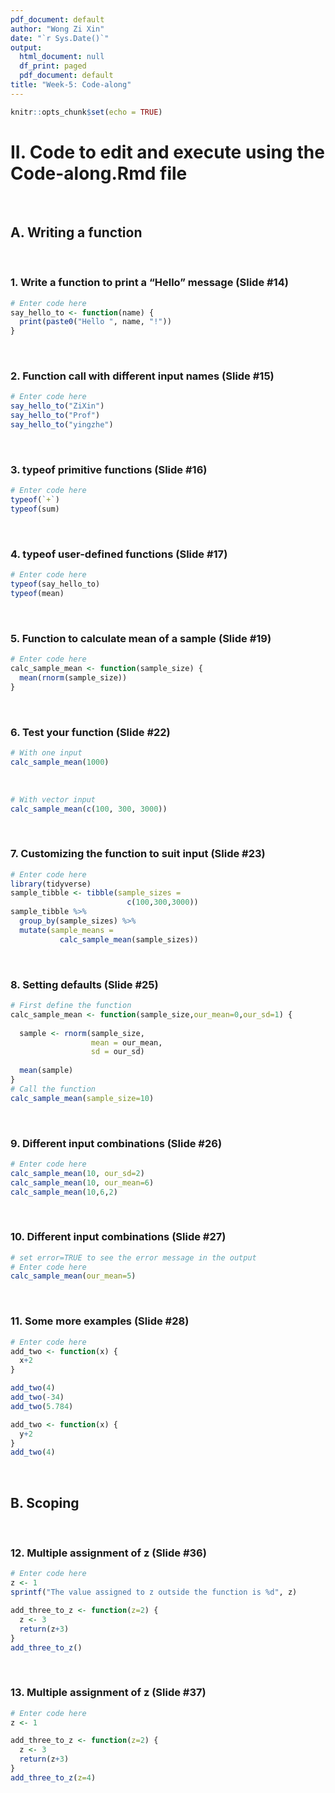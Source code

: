 ```yaml
---
pdf_document: default
author: "Wong Zi Xin"
date: "`r Sys.Date()`"
output:
  html_document: null
  df_print: paged
  pdf_document: default
title: "Week-5: Code-along"
---
```


  ```r
knitr::opts_chunk$set(echo = TRUE)
```

# II. Code to edit and execute using the Code-along.Rmd file 
<br>

## A. Writing a function
<br>

### 1. Write a function to print a "Hello" message (Slide #14)

```r
# Enter code here
say_hello_to <- function(name) {
  print(paste0("Hello ", name, "!"))
}
```
<br>

### 2. Function call with different input names (Slide #15)

```r
# Enter code here
say_hello_to("ZiXin")
say_hello_to("Prof")
say_hello_to("yingzhe")
```
<br>

### 3. typeof primitive functions (Slide #16)

```r
# Enter code here
typeof(`+`)
typeof(sum)
```
<br>

### 4. typeof user-defined functions (Slide #17)

```r
# Enter code here
typeof(say_hello_to)
typeof(mean)
```
<br>

### 5. Function to calculate mean of a sample (Slide #19)

```r
# Enter code here
calc_sample_mean <- function(sample_size) {
  mean(rnorm(sample_size))
}
```
<br>

### 6. Test your function (Slide #22)

```r
# With one input
calc_sample_mean(1000)
```
<br>
```r
# With vector input
calc_sample_mean(c(100, 300, 3000))
```
<br>

### 7. Customizing the function to suit input (Slide #23)

```r
# Enter code here
library(tidyverse)
sample_tibble <- tibble(sample_sizes = 
                          c(100,300,3000))
sample_tibble %>% 
  group_by(sample_sizes) %>%
  mutate(sample_means = 
           calc_sample_mean(sample_sizes))
```
<br>

### 8. Setting defaults (Slide #25)

```r
# First define the function
calc_sample_mean <- function(sample_size,our_mean=0,our_sd=1) {
  
  sample <- rnorm(sample_size,
                  mean = our_mean,
                  sd = our_sd)
  
  mean(sample)
}
# Call the function 
calc_sample_mean(sample_size=10)
```
<br>

### 9. Different input combinations (Slide #26)

```r
# Enter code here 
calc_sample_mean(10, our_sd=2)
calc_sample_mean(10, our_mean=6)
calc_sample_mean(10,6,2)
```
<br>

### 10. Different input combinations (Slide #27)

```r
# set error=TRUE to see the error message in the output
# Enter code here 
calc_sample_mean(our_mean=5)
```
<br>

### 11. Some more examples (Slide #28)

```r
# Enter code here 
add_two <- function(x) {
  x+2
}

add_two(4)
add_two(-34)
add_two(5.784)

add_two <- function(x) {
  y+2
}
add_two(4)
```
<br>

## B. Scoping
<br>

### 12. Multiple assignment of z (Slide #36)

```r
# Enter code here
z <- 1 
sprintf("The value assigned to z outside the function is %d", z)

add_three_to_z <- function(z=2) {
  z <- 3
  return(z+3)
}
add_three_to_z()
```
<br>

### 13. Multiple assignment of z (Slide #37)

```r
# Enter code here
z <- 1 

add_three_to_z <- function(z=2) {
  z <- 3
  return(z+3)
}
add_three_to_z(z=4)
```
<br>